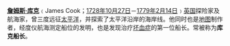 '''[[詹姆斯·库克]]'''﹙James Cook；[[1728年]][[10月27日]]－[[1779年]][[2月14日]]﹚[[英国]]探险家及航海家，曾三度远征[[太平洋]]，并探索了太平洋沿岸的海岸线。他同时也是[[地图]]制作者，经度仪航海测定船位的发明，也是发现治疗[[坏血症]]的第一位船长。常被称为'''库克船长'''。